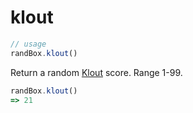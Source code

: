 # klout

```js
// usage
randBox.klout()
```

Return a random [Klout](http://klout.com) score. Range 1-99.

```js
randBox.klout()
=> 21
```
